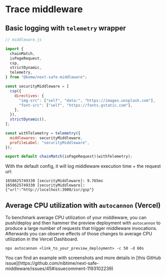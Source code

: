 
# Trace middleware

## Basic logging with `telemetry` wrapper

```js
// middleware.js

import {
  chainMatch,
  isPageRequest,
  csp,
  strictDynamic,
  telemetry,
} from "@komw/next-safe-middleware";

const securityMiddleware = [
  csp({
    directives: {
      "img-src": ["self", "data:", "https://images.unsplash.com"],
      "font-src": ["self", "https://fonts.gstatic.com"],
    },
  }),
  strictDynamic(),
];

const withTelemetry = telemetry({
  middlewares: securityMiddleware,
  profileLabel: "securityMiddleware",
});

export default chainMatch(isPageRequest)(withTelemetry);
```

With the default config, it will log middleware execution time + the request url:

```
1658625749330 [securityMiddleware]: 9.765ms
1658625749330 [securityMiddleware]: {"url":"http://localhost:3000/isr/gsp"}
```

## Average CPU utilization with `autocannon` (Vercel)

To benchmark average CPU utilization of your middleware, you can push/deploy and then hammer the preview deployment with `autocannon` to produce a large number of requests that trigger middleware invocations. Afterwards you can observe effects of those changes to average CPU utilization in the Vercel Dashboard.

```
npx autocannon <link_to_your_preview_deployment> -c 50 -d 60s
```

<Callout emoji="💡">
  You can find an example with screenshots and more details in [this GitHub
  issue](https://github.com/nibtime/next-safe-middleware/issues/45#issuecomment-1193102239)
</Callout>
